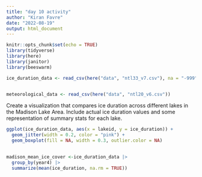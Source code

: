```yaml
---
title: "day 10 activity"
author: "Kiran Favre"
date: "2022-08-19"
output: html_document
---
```


```r
knitr::opts_chunk$set(echo = TRUE)
library(tidyverse)
library(here)
library(janitor)
library(beeswarm)
```

```r
ice_duration_data <- read_csv(here("data", "ntl33_v7.csv"), na = "-999")


meteorological_data <- read_csv(here("data", "ntl20_v6.csv"))
```


Create a visualization that compares ice duration across different lakes in the Madison Lake Area. Include actual ice duration values and some representation of summary stats for each lake.
```r
ggplot(ice_duration_data, aes(x = lakeid, y = ice_duration)) +
  geom_jitter(width = 0.2, color = "pink") +
  geom_boxplot(fill = NA, width = 0.3, outlier.color = NA)
  
```

```r
madison_mean_ice_cover <-ice_duration_data |> 
  group_by(year4) |> 
  summarize(mean(ice_duration, na.rm = TRUE))
```

